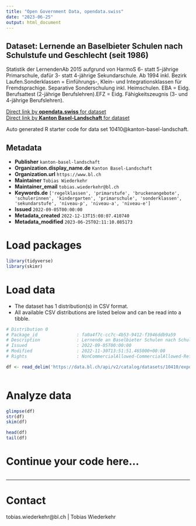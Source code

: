 ```yaml
---
title: "Open Government Data, opendata.swiss"
date: "2023-06-25"
output: html_document
---
```


## Dataset: Lernende an Baselbieter Schulen nach Schulstufe und Geschlecht (seit 1986)

Statistik der LernendenAb 2015 aufgrund von HarmoS 6- statt 5-jährige Primarschule, dafür 3- statt 4-jährige Sekundarschule. Ab 1994 inkl. Bezirk Laufen.Sonderklassen = Einführungs-, Klein- und Integrationsklassen für Fremdsprachige. Separative Sonderschulung inkl. Heimschulen. EBA = Eidg. Berufsattest (2-jährige Berufslehren).EFZ = Eidg. Fähigkeitszeugnis (3- und 4-jährige Berufslehren).

[Direct link by **opendata.swiss** for dataset](https://opendata.swiss/de/dataset/lernende-an-baselbieter-schulen-nach-schulstufe-und-geschlecht-ab-1986)<br>
[Direct link by **Kanton Basel-Landschaft** for dataset](https://data.bl.ch/explore/dataset/10410/)

Auto generated R starter code for data set 10410@kanton-basel-landschaft.

## Metadata

- **Publisher** `kanton-basel-landschaft`
- **Organization.display_name.de** `Kanton Basel-Landschaft`
- **Organization.url** `https://www.bl.ch`
- **Maintainer** `Tobias Wiederkehr`
- **Maintainer_email** `tobias.wiederkehr@bl.ch`
- **Keywords.de** `['regelklassen', 'primarstufe', 'bruckenangebote', 'schulerinnen', 'kindergarten', 'primarschule', 'sonderklassen', 'sekundarstufe', 'niveau-p', 'niveau-a', 'niveau-e']`
- **Issued** `2022-09-05T00:00:00`
- **Metadata_created** `2022-12-13T15:08:07.410740`
- **Metadata_modified** `2023-06-25T02:11:10.085173`


# Load packages

```r

library(tidyverse)
library(skimr)

```

# Load data

-   The dataset has 1 distribution(s) in CSV format.
-   All available CSV distributions are listed below and can be read into a tibble.

```r

# Distribution 0
# Package_id               : fa0a4f7c-cc7c-4b53-9412-f3946ddb9a59
# Description              : Lernende an Baselbieter Schulen nach Schulstufe und Geschlecht (seit 1986) (csv)
# Issued                   : 2022-09-05T00:00:00
# Modified                 : 2022-11-30T13:51:51.465000+00:00
# Rights                   : NonCommercialAllowed-CommercialAllowed-ReferenceRequired

df <- read_delim('https://data.bl.ch/api/v2/catalog/datasets/10410/exports/csv')



```

# Analyze data

```r

glimpse(df)
str(df)
skim(df)

head(df)
tail(df)

```

# Continue your code here...

```r

```

------------------------------------------------------------------------

# Contact

tobias.wiederkehr@bl.ch | Tobias Wiederkehr
